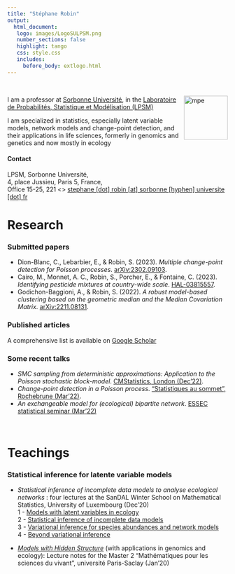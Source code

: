 ```yaml
---
title: "Stéphane Robin"
output: 
  html_document:
   logo: images/LogoSULPSM.png
   number_sections: false
   highlight: tango
   css: style.css
   includes:
     before_body: extlogo.html
---
```


<br>

<img src="images/PhotoSR.png" alt="mpe" width = "100px" align="right"> </img>
  
I am a professor at [Sorbonne Université](https://www.sorbonne-universite.fr/), in the [Laboratoire de Probabilités, Statistique et Modélisation (LPSM)](https://www.lpsm.paris)

I am specialized in statistics, especially latent variable models, network models and change-point detection, and their applications in life sciences, formerly in genomics and genetics and now mostly in ecology

#### Contact

<i class="fas fa-map-marker"></i> LPSM, Sorbonne Université, </br>
  4, place Jussieu, Paris 5, France, </br>
  Office 15-25, 221 <\br>
<!--- - <i class="fa fa-phone"></i> +33 (0)1 xx xx xx xx --->
<i class="fa fa-at"></i> <a href="mailto:stephane.robin@sorbonne-universite.fr
">stephane [dot] robin [at] sorbonne [hyphen] universite [dot] fr</a>

# Research

### Submitted papers

- Dion-Blanc, C., Lebarbier, E., & Robin, S. (2023). *Multiple change-point detection for Poisson processes*. [arXiv:2302.09103](https://arxiv.org/pdf/2302.09103). </br>
- Cairo, M., Monnet, A. C., Robin, S., Porcher, E., & Fontaine, C. (2023). *Identifying pesticide mixtures at country-wide scale*. [HAL-03815557](https://hal.science/hal-03815557v2/file/Cairo%20et%20al.%20Identifying%20pesticide%20mixtures%20at%20country-wide%20scale.pdf). </br>
- Godichon-Baggioni, A., & Robin, S. (2022). *A robust model-based clustering based on the geometric median and the Median Covariation Matrix*. [arXiv:2211.08131](https://arxiv.org/pdf/2302.09103).

### Published articles

A comprehensive list is available on  [Google Scholar](https://scholar.google.fr/citations?user=7fBfsj0AAAAJ&hl=fr&authuser=1)

### Some recent talks

- *SMC sampling from deterministic approximations: Application to the Poisson stochastic block-model*. [CMStatistics, London (Dec'22)](slides/London-2212.pdf). </br>
- *Change-point detection in a Poisson process*. ["Statistiques au sommet", Rochebrune (Mar'22)](slides/Rochebrune-2203.pdf). </br>
- *An exchangeable model for (ecological) bipartite network*. [ESSEC statistical seminar (Mar'22)](slides/ESSEC-2203.pdf)

<br>

# Teachings 

### Statistical inference for latente variable models

- *Statistical inference of incomplete data models to analyse ecological networks* : four lectures at the SanDAL Winter School on Mathematical Statistics, University of Luxembourg (Dec’20) </br>
  1 - [Models with latent variables in ecology](slides/Part10-Main-Lux2012.pdf) </br>
  2 - [Statistical inference of incomplete data models](slides/Part20-Main-Lux2012.pdf) </br>
  3 - [Variational inference for species abundances and network models](slides/Part30-Main-Lux2012.pdf) </br>
  4 - [Beyond variational inference](slides/Part40-Main-Lux2012.pdf)

- [*Models with Hidden Structure*](notes/ModelsHiddenStruct-Biology-29jan21.pdf) (with applications in genomics and ecology): Lecture notes for the Master 2 "Mathématiques pour les sciences du vivant", université Paris-Saclay (Jan'20)